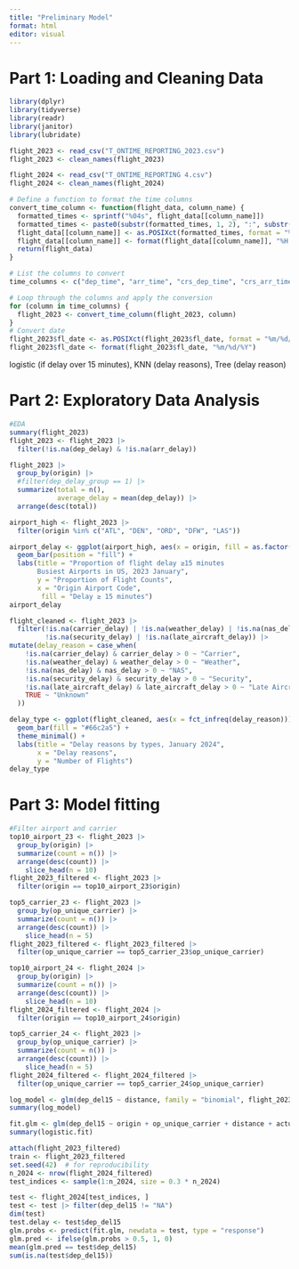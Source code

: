 ```yaml
---
title: "Preliminary Model"
format: html
editor: visual
---
```


# Part 1: Loading and Cleaning Data

```r
library(dplyr)
library(tidyverse)
library(readr)
library(janitor)
library(lubridate)
```

```r
flight_2023 <- read_csv("T_ONTIME_REPORTING_2023.csv")
flight_2023 <- clean_names(flight_2023)
```

```r
flight_2024 <- read_csv("T_ONTIME_REPORTING 4.csv")
flight_2024 <- clean_names(flight_2024)
```

```r
# Define a function to format the time columns
convert_time_column <- function(flight_data, column_name) {
  formatted_times <- sprintf("%04s", flight_data[[column_name]])
  formatted_times <- paste0(substr(formatted_times, 1, 2), ":", substr(formatted_times, 3, 4))
  flight_data[[column_name]] <- as.POSIXct(formatted_times, format = "%H:%M")
  flight_data[[column_name]] <- format(flight_data[[column_name]], "%H:%M")
  return(flight_data)
}

# List the columns to convert
time_columns <- c("dep_time", "arr_time", "crs_dep_time", "crs_arr_time") # Add more columns if necessary

# Loop through the columns and apply the conversion
for (column in time_columns) {
  flight_2023 <- convert_time_column(flight_2023, column)
}
# Convert date
flight_2023$fl_date <- as.POSIXct(flight_2023$fl_date, format = "%m/%d/%Y %I:%M:%S %p")
flight_2023$fl_date <- format(flight_2023$fl_date, "%m/%d/%Y")
```

logistic (if delay over 15 minutes), KNN (delay reasons), Tree (delay reason)

# Part 2: Exploratory Data Analysis

```r
#EDA
summary(flight_2023)
flight_2023 <- flight_2023 |> 
  filter(!is.na(dep_delay) & !is.na(arr_delay))

flight_2023 |> 
  group_by(origin) |>
  #filter(dep_delay_group == 1) |>
  summarize(total = n(),
            average_delay = mean(dep_delay)) |>
  arrange(desc(total))

airport_high <- flight_2023 |>
  filter(origin %in% c("ATL", "DEN", "ORD", "DFW", "LAS"))


```

```r
airport_delay <- ggplot(airport_high, aes(x = origin, fill = as.factor(dep_del15) )) +
  geom_bar(position = "fill") +
  labs(title = "Proportion of flight delay ≥15 minutes
       Busiest Airports in US, 2023 January",
       y = "Proportion of Flight Counts",
       x = "Origin Airport Code",
        fill = "Delay ≥ 15 minutes")
airport_delay
```

```r
flight_cleaned <- flight_2023 |>
  filter(!is.na(carrier_delay) | !is.na(weather_delay) | !is.na(nas_delay) | 
         !is.na(security_delay) | !is.na(late_aircraft_delay)) |>
mutate(delay_reason = case_when(
    !is.na(carrier_delay) & carrier_delay > 0 ~ "Carrier",
    !is.na(weather_delay) & weather_delay > 0 ~ "Weather",
    !is.na(nas_delay) & nas_delay > 0 ~ "NAS",
    !is.na(security_delay) & security_delay > 0 ~ "Security",
    !is.na(late_aircraft_delay) & late_aircraft_delay > 0 ~ "Late Aircraft",
    TRUE ~ "Unknown"
  )) 

delay_type <- ggplot(flight_cleaned, aes(x = fct_infreq(delay_reason)))+
  geom_bar(fill = "#66c2a5") +
  theme_minimal() +
  labs(title = "Delay reasons by types, January 2024",
       x = "Delay reasons",
       y = "Number of Flights") 
delay_type
```

# Part 3: Model fitting

```r
#Filter airport and carrier
top10_airport_23 <- flight_2023 |>
  group_by(origin) |>
  summarize(count = n()) |>
  arrange(desc(count)) |>
    slice_head(n = 10)
flight_2023_filtered <- flight_2023 |>
  filter(origin == top10_airport_23$origin)

top5_carrier_23 <- flight_2023 |>
  group_by(op_unique_carrier) |>
  summarize(count = n()) |>
  arrange(desc(count)) |>
    slice_head(n = 5)
flight_2023_filtered <- flight_2023_filtered |>
  filter(op_unique_carrier == top5_carrier_23$op_unique_carrier)

top10_airport_24 <- flight_2024 |>
  group_by(origin) |>
  summarize(count = n()) |>
  arrange(desc(count)) |>
    slice_head(n = 10)
flight_2024_filtered <- flight_2024 |>
  filter(origin == top10_airport_24$origin)

top5_carrier_24 <- flight_2023 |>
  group_by(op_unique_carrier) |>
  summarize(count = n()) |>
  arrange(desc(count)) |>
    slice_head(n = 5)
flight_2024_filtered <- flight_2024_filtered |>
  filter(op_unique_carrier == top5_carrier_24$op_unique_carrier)


```

```r
log_model <- glm(dep_del15 ~ distance, family = "binomial", flight_2023)
summary(log_model)
```

```r
fit.glm <- glm(dep_del15 ~ origin + op_unique_carrier + distance + actual_elapsed_time, family = "binomial", flight_2023_filtered)
summary(logistic.fit)
```

```r
attach(flight_2023_filtered)
train <- flight_2023_filtered
set.seed(42)  # for reproducibility
n_2024 <- nrow(flight_2024_filtered)
test_indices <- sample(1:n_2024, size = 0.3 * n_2024)

test <- flight_2024[test_indices, ] 
test <- test |> filter(dep_del15 != "NA")
dim(test)
test.delay <- test$dep_del15
glm.probs <- predict(fit.glm, newdata = test, type = "response")
glm.pred <- ifelse(glm.probs > 0.5, 1, 0)
mean(glm.pred == test$dep_del15)
sum(is.na(test$dep_del15))
```
